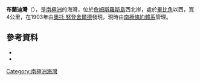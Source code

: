 {{Coord|63|50|S|57|59|W|source:GNIS|display=title}}

'''布蘭迪灣'''（{{lang-en|Brandy Bay}}），是[[南極洲|南極洲]]的海灣，位於[[詹姆斯羅斯島|詹姆斯羅斯島]]西北岸，處於[[畢比角|畢比角]]以西，寬4公里，在1903年由[[奧托·努登舍爾德|奧托·努登舍爾德]]發現，現時由[[南極條約體系|南極條約體系]]管理。

==參考資料==
*{{cite gnis | type = antarid | id = 1833| name = Brandy Bay | accessdate = 2011-08-19}}
*{{usgs-gazetteer|id=1833}}

{{DEFAULTSORT:Brandy Bay}}
[[Category:南極洲海灣|Category:南極洲海灣]]


{{JamesRossIsland-geo-stub}}